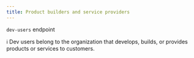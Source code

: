 ```yaml
---
title: Product builders and service providers
---
```

`dev-users` endpoint

ℹ️ Dev users belong to the organization that develops, builds, or provides products or services to customers.